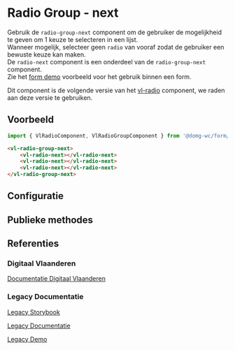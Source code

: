 
# Radio Group - next

Gebruik de `radio-group-next` component om de gebruiker de mogelijkheid te geven om 1 keuze te selecteren in een lijst.<br/>
Wanneer mogelijk, selecteer geen `radio` van vooraf zodat de gebruiker een bewuste keuze kan maken.<br/>
De `radio-next` component is een onderdeel van de `radio-group-next` component.<br/>
Zie het [form demo](/docs/applicatief-voorbeelden-form-demo--documentatie) voorbeeld voor het gebruik binnen een form.

Dit component is de volgende versie van het [vl-radio](/docs/components-radio--documentatie) component, we raden aan deze versie te gebruiken.

## Voorbeeld

```js
import { VlRadioComponent, VlRadioGroupComponent } from '@domg-wc/form/next/radio-group';
```

```html
<vl-radio-group-next>
    <vl-radio-next></vl-radio-next>
    <vl-radio-next></vl-radio-next>
    <vl-radio-next></vl-radio-next>
</vl-radio-group-next>
```

<Canvas of={VlRadioGroupStories.RadioGroupDefault} />

## Configuratie

<ArgTypes of={VlRadioGroupStories.RadioGroupDefault} />

## Publieke methodes

<FormControlPublicMethods />

## Referenties

### Digitaal Vlaanderen

[Documentatie Digitaal Vlaanderen](https://overheid.vlaanderen.be/webuniversum/v3/documentation/forms/vl-ui-radio/)

### Legacy Documentatie

[Legacy Storybook](https://webcomponenten.omgeving.vlaanderen.be/storybook/?path=/docs/legacy-vl-radio-next--default)

[Legacy Documentatie](https://webcomponenten.omgeving.vlaanderen.be/doc/VlRadio.html)

[Legacy Demo](https://webcomponenten.omgeving.vlaanderen.be/demo/vl-radio-next.html)
